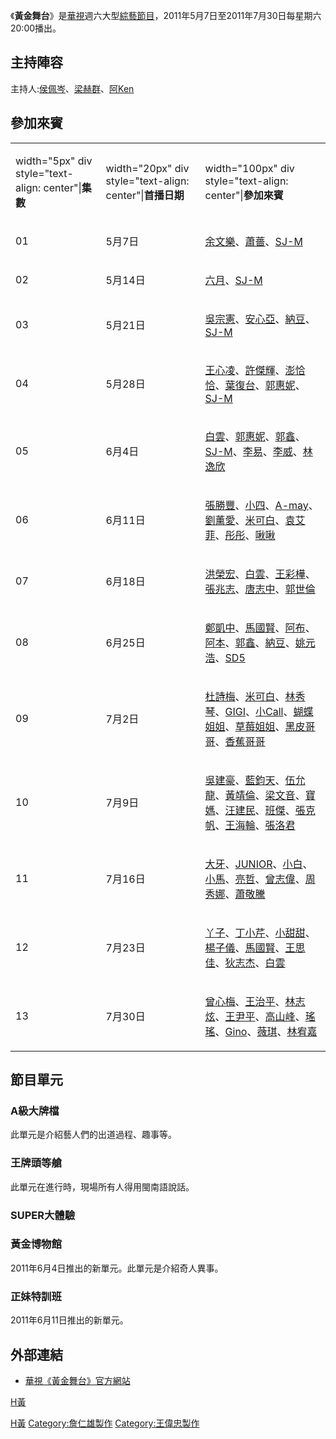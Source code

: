 {{多個問題|
{{Veil|time=2015-09-12T09:40:08+00:00}}
{{expand|time=2011-05-02T12:45:44+00:00}}
{{unreferenced|time=2011-05-02T12:45:44+00:00}}
}}
{{Infobox television
| 名稱 = 黃金舞台
| 圖片 = 
| 圖說 = 
| 分類 = [[娛樂|娛樂]]、[[綜藝節目|綜藝節目]]
| 國家 = {{ROC-TWN}}
| 語言 = [[國語|國語]]
| 主持 = [[侯佩岑|侯佩岑]]、[[梁赫群|梁赫群]]、[[阿Ken|阿Ken]]
| 製作人 = [[王偉忠|王偉忠]]、[[詹仁雄|詹仁雄]]、[[劉安華|劉安華]]
| 旁白 = [[林智賢|林智賢]]
| 製作公司 = 數-{}-位製作事業股份有限公司
| 每集長 = 兩小時
| 頻道 = [[華視|華視]]
| 播出國家 = {{TWN}}
| 開始 = 2011年5月7日
| 結束 = 2011年7月30日
}}
《'''黃金舞台'''》是[[華視|華視]]週六大型[[綜藝節目|綜藝節目]]，2011年5月7日至2011年7月30日每星期六20:00播出。

==主持陣容==
主持人:[[侯佩岑|侯佩岑]]、[[梁赫群|梁赫群]]、[[阿Ken|阿Ken]]

==參加來賓==

{{hideH|參加來賓}}
{|class="wikitable" style="width:100%"
|- style="background:gold; color:white"
|width="5px" div style="text-align: center"|'''集數<br>'''||width="20px" div style="text-align: center"|'''首播日期'''||width="100px" div style="text-align: center"|'''參加來賓'''
|-
|01||5月7日||[[余文樂|余文樂]]、[[蕭薔|蕭薔]]、[[SJ-M|SJ-M]]
|-
|02||5月14日||[[蔡君茹|六月]]、[[SJ-M|SJ-M]]
|-
|03||5月21日||[[吳宗憲|吳宗憲]]、[[安心亞|安心亞]]、[[林郁智|納豆]]、[[SJ-M|SJ-M]]
|-
|04||5月28日||[[王心凌|王心凌]]、[[許傑輝|許傑輝]]、[[澎恰恰|澎恰恰]]、[[葉復台|葉復台]]、[[郭惠妮|郭惠妮]]、[[SJ-M|SJ-M]]
|-
|05||6月4日||[[白雲_(台灣藝人)|白雲]]、[[郭惠妮|郭惠妮]]、[[郭鑫|郭鑫]]、[[SJ-M|SJ-M]]、[[李易|李易]]、[[李威|李威]]、[[林逸欣|林逸欣]]
|-
|06||6月11日||[[張勝豐|張勝豐]]、[[小四|小四]]、[[A-may|A-may]]、[[劉薰愛|劉薰愛]]、[[米可白|米可白]]、[[袁艾菲|袁艾菲]]、[[彤彤|彤彤]]、[[啾啾|啾啾]]
|-
|07||6月18日||[[洪榮宏|洪榮宏]]、[[白雲_(台灣藝人)|白雲]]、[[王彩樺|王彩樺]]、[[張兆志|張兆志]]、[[唐志中|唐志中]]、[[郭世倫|郭世倫]]
|-
|08||6月25日||[[鄭凱中|鄭凱中]]、[[馬國賢|馬國賢]]、[[周詠訓|阿布]]、[[翁瑞迪|阿本]]、[[郭鑫|郭鑫]]、[[納豆|納豆]]、[[姚元浩|姚元浩]]、[[SD5|SD5]]
|-
|09||7月2日||[[杜詩梅|杜詩梅]]、[[米可白|米可白]]、[[林秀琴|林秀琴]]、[[GIGI|GIGI]]、[[小Call|小Call]]、[[蝴蝶姐姐|蝴蝶姐姐]]、[[草莓姐姐|草莓姐姐]]、[[張善為|黑皮哥哥]]、[[香蕉哥哥|香蕉哥哥]]
|-
|10||7月9日||[[吳建豪|吳建豪]]、[[藍鈞天|藍鈞天]]、[[伍允龍|伍允龍]]、[[黃靖倫|黃靖倫]]、[[梁文音|梁文音]]、[[王美華_(藝人)|寶媽]]、[[汪建民|汪建民]]、[[班傑|班傑]]、[[張克帆|張克帆]]、[[王海輪|王海輪]]、[[張洛君|張洛君]]
|-
|11||7月16日||[[周宜霈|大牙]]、[[韓宜邦|JUNIOR]]、[[張宇慧|小白]]、[[倪子鈞|小馬]]、[[亮哲|亮哲]]、[[曾志偉|曾志偉]]、[[周秀娜|周秀娜]]、[[蕭敬騰|蕭敬騰]]
|-
|12||7月23日||[[丫子|丫子]]、[[丁小芹|丁小芹]]、[[小甜甜|小甜甜]]、[[楊子儀|楊子儀]]、[[馬國賢|馬國賢]]、[[王思佳|王思佳]]、[[狄志杰|狄志杰]]、[[白雲_(台灣藝人)|白雲]]
|-
|13||7月30日||[[曾心梅|曾心梅]]、[[王治平|王治平]]、[[林志炫|林志炫]]、[[王尹平|王尹平]]、[[高山峰|高山峰]]、[[黃以安|瑤瑤]]、[[Gino|Gino]]、[[薇琪|薇琪]]、[[林宥嘉|林宥嘉]]
|}
{{hideF}}

==節目單元==
===A級大牌檔===
此單元是介紹藝人們的出道過程、趣事等。
===王牌頭等艙===
此單元在進行時，現場所有人得用閩南語說話。

===SUPER大體驗===

===黃金博物館===
2011年6月4日推出的新單元。此單元是介紹奇人異事。

===正妹特訓班===
2011年6月11日推出的新單元。

==外部連結==
*[http://event.cts.com.tw/goldstage 華視《黃金舞台》官方網站]


{{電視節目的變遷
|電視台={{flagicon|ROC}}[[華視|華視]]
|播放檔次=星期六20:00～22:00
|節目名稱=黃金舞台<br />2011.05.07-2011.07.30
|上一節目=[[韓流最大牌|韓流最大牌]]<br/>2011.02.12 - 2011.4.30
|下一節目=名偵探柯南(電影版)<br/>2011.08.06
}}

[[分類:華視電視節目|H黃]]
[[Category:已停播的台灣綜藝節目|H黃]]
[[Category:詹仁雄製作|Category:詹仁雄製作]]
[[Category:王偉忠製作|Category:王偉忠製作]]